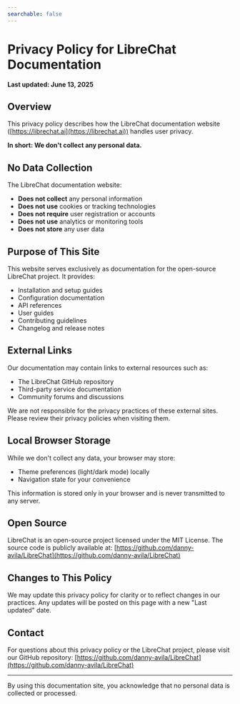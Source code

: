 ```yaml
---
searchable: false
---
```


# Privacy Policy for LibreChat Documentation

**Last updated: June 13, 2025**

## Overview

This privacy policy describes how the LibreChat documentation website ([https://librechat.ai](https://librechat.ai)) handles user privacy.

**In short: We don't collect any personal data.**

## No Data Collection

The LibreChat documentation website:

- **Does not collect** any personal information
- **Does not use** cookies or tracking technologies
- **Does not require** user registration or accounts
- **Does not use** analytics or monitoring tools
- **Does not store** any user data

## Purpose of This Site

This website serves exclusively as documentation for the open-source LibreChat project. It provides:

- Installation and setup guides
- Configuration documentation
- API references
- User guides
- Contributing guidelines
- Changelog and release notes

## External Links

Our documentation may contain links to external resources such as:

- The LibreChat GitHub repository
- Third-party service documentation
- Community forums and discussions

We are not responsible for the privacy practices of these external sites. Please review their privacy policies when visiting them.

## Local Browser Storage

While we don't collect any data, your browser may store:

- Theme preferences (light/dark mode) locally
- Navigation state for your convenience

This information is stored only in your browser and is never transmitted to any server.

## Open Source

LibreChat is an open-source project licensed under the MIT License. The source code is publicly available at:
[https://github.com/danny-avila/LibreChat](https://github.com/danny-avila/LibreChat)

## Changes to This Policy

We may update this privacy policy for clarity or to reflect changes in our practices. Any updates will be posted on this page with a new "Last updated" date.

## Contact

For questions about this privacy policy or the LibreChat project, please visit our GitHub repository:
[https://github.com/danny-avila/LibreChat](https://github.com/danny-avila/LibreChat)

---

By using this documentation site, you acknowledge that no personal data is collected or processed.
